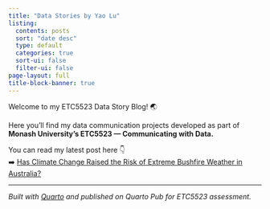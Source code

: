 ```yaml
---
title: "Data Stories by Yao Lu"
listing:
  contents: posts
  sort: "date desc"
  type: default
  categories: true
  sort-ui: false
  filter-ui: false
page-layout: full
title-block-banner: true
---
```



Welcome to my ETC5523 Data Story Blog! 🌏  

Here you’ll find my data communication projects developed as part of  
**Monash University’s ETC5523 — Communicating with Data.**

You can read my latest post here 👇  
➡️ [Has Climate Change Raised the Risk of Extreme Bushfire Weather in Australia?](posts/2025-10-06-bushfire-risk.html)

---

*Built with [Quarto](https://quarto.org/) and published on Quarto Pub for ETC5523 assessment.*
